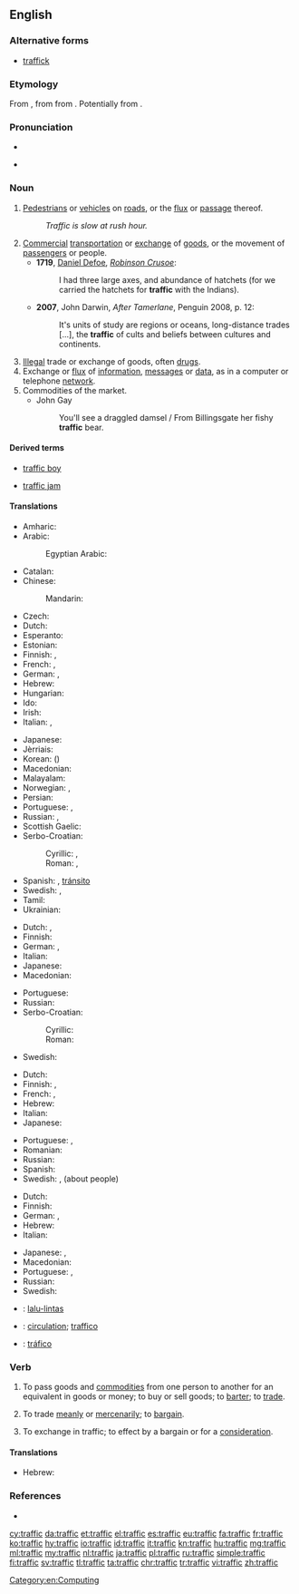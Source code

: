 ==English==
{{wikipedia}}

===Alternative forms===
* [[traffick]]

===Etymology===
From {{etyl|frm|en}} {{term|trafique||traffic|lang=frm}}, from {{etyl|it|en}} {{term|traffico||traffic|lang=it}} from {{etyl|it|en}} {{term|trafficare||to carry on trade|lang=it}}. Potentially from {{etyl|VL.|en}} {{m|la|*transfricare||to rub across}}.

===Pronunciation===
* {{audio|en-us-traffic.ogg|Audio (US)|lang=en}}

* {{rhymes|æfɪk|lang=en}}

===Noun===
{{en-noun|-}}

# [[pedestrian|Pedestrians]] or [[vehicle]]s on [[road]]s, or the [[flux]] or [[passage]] thereof.
#: ''Traffic is slow at rush hour.''
# [[commercial|Commercial]] [[transportation]] or [[exchange]] of [[goods]], or the movement of [[passenger]]s or people.
#* '''1719''', [[w:Daniel Defoe|Daniel Defoe]], ''[[w:Robinson Crusoe|Robinson Crusoe]]'':
#*: I had three large axes, and abundance of hatchets (for we carried the hatchets for '''traffic''' with the Indians).
#* '''2007''', John Darwin, ''After Tamerlane'', Penguin 2008, p. 12:
#*: It's units of study are regions or oceans, long-distance trades [...], the '''traffic''' of cults and beliefs between cultures and continents.
# [[illegal|Illegal]] trade or exchange of goods, often [[drug]]s.
# Exchange or [[flux]] of [[information]], [[message]]s or [[data]], as in a computer or telephone [[network]].
# Commodities of the market.
#* John Gay
#*: You'll see a draggled damsel / From Billingsgate her fishy '''traffic''' bear.

====Derived terms====
{{rel-top|Terms derived from ''traffic'' (noun)}}
* [[traffic boy]]
{{rel-mid}}
* [[traffic jam]]
{{rel-bottom}}

====Translations====
{{trans-top|pedestrians or vehicles on roads or on the air}}
* Amharic: {{t|am|ትራፊክ|tr=trafik|sc=Ethi}}
* Arabic: {{t|ar|مرور|m|tr=murūr}}
*: Egyptian Arabic: {{t|arz|مرور|m|tr=muruur|sc=Arab}}
* Catalan: {{t|ca|tràfic|m}}
* Chinese:
*: Mandarin: {{t+|cmn|交通|tr=jiāotōng|sc=Hani}}
* Czech: {{t+|cs|doprava|f}}
* Dutch: {{t+|nl|verkeer|n}}
* Esperanto: {{t|eo|trafiko}}
* Estonian: {{t|et|liiklus}}
* Finnish: {{t+|fi|liikenne}}, {{t|fi|lentoliikenne}}
* French: {{t+|fr|circulation|f}}, {{t+|fr|trafic|m}}
* German: {{t+|de|Verkehr|m}}, {{t|de|Personenverkehr|m}}
* Hebrew: {{t+|he|תְּנוּעָה|f|tr=t'nu'á}}
* Hungarian: {{t+|hu|forgalom}}
* Ido: {{t+|io|trafiko}}
* Irish: {{t|ga|trácht|m}}
* Italian: {{t+|it|traffico|m}}, {{t|it|viabilità|f}}
{{trans-mid}}
* Japanese: {{t+|ja|交通|tr=こうつう, kōtsū|sc=Jpan}}
* Jèrriais: {{t|roa-jer|trafi|m}}
* Korean: {{t+|ko|교통|sc=Kore}} ({{t+|ko|交通|sc=Kore}})
* Macedonian: {{t|mk|сообраќај|m|tr=soóbraḱaj}}
* Malayalam: {{t+|ml|ഗതാഗതം|tr=gathaagatham}}
* Norwegian: {{t+|no|trafikk|m}}, {{t|no|ferdsel}}
* Persian: {{t+|fa|ترافیک|tr=terâfik|sc=fa-Arab}}
* Portuguese: {{t+|pt|tráfego|m}}, {{t+|pt|trânsito|m}}
* Russian: {{t+|ru|движение|n|tr=dvižénije}}, {{qualifier|slang}} {{t+|ru|трафик|m|tr=tráfik}}
* Scottish Gaelic: {{t|gd|trafaig|f}}
* Serbo-Croatian:
*: Cyrillic: {{t|sh|саобраћај|m}}, {{t|sh|промет|m}}
*: Roman: {{t+|sh|saobraćaj|m}}, {{t+|sh|promet|m}}
* Spanish: {{t+|es|tráfico|m}}, [[tránsito]] {{g|m}} {{qualifier|Latin America}}
* Swedish: {{t+|sv|trafik|c}}, {{t+|sv|samfärdsel|c}}
* Tamil: {{t|ta|திரக்கு|tr=tirakku}}
* Ukrainian: {{t+|uk|рух|m|tr=rux|sc=Cyrl}}
{{trans-bottom}}

{{trans-top|commercial transportation or exchange of goods}}
* Dutch: {{t+|nl|handel|m}}, {{t+|nl|verkeer|n}}
* Finnish: {{t+|fi|kauppa}}
* German: {{t+|de|Verkehr|m}}, {{t|de|Warenverkehr|m}}
* Italian: {{t+|it|traffico|m}}
* Japanese: {{t+|ja|取引|tr=とりひき, torihiki|sc=Jpan}}
* Macedonian: {{t|mk|промет|m|tr=prómet}}
{{trans-mid}}
* Portuguese: {{t+|pt|tráfego|m}}
* Russian: {{t+|ru|торговля|f|tr=torgóvlja}}
* Serbo-Croatian:
*: Cyrillic: {{t|sh|промет|m}}
*: Roman: {{t+|sh|promet|m}}
* Swedish: {{t+|sv|handel|c}}
{{trans-bottom}}

{{trans-top|illegal trade or exchange of goods, often drugs}}
* Dutch: {{t|nl|zwarte handel|m}}
* Finnish: {{t|fi|mustapörssi}}, {{t|fi|mustapörssi}}
* French: {{t+|fr|traite|f}}, {{t+|fr|trafic|m}}
* Hebrew: {{t|he|סחר|m|tr=sákhar|sc=Hebr}}
* Italian: {{t+|it|tratta|f}}
* Japanese: {{t+|ja|取引|tr=とりひき, torihiki|sc=Jpan}}
{{trans-mid}}
* Portuguese: {{t+|pt|trata|f}}, {{t+|pt|tráfico|m}}
* Romanian: {{t+|ro|trata|f}}
* Russian: {{t+|ru|торговля|f|tr=torgóvlja}}
* Spanish: {{t+|es|trata|f}}
* Swedish: {{t|sv|illegal handel|c}}, {{t+|sv|trafficking|c}} (about people)
{{trans-bottom}}

{{trans-top|exchange or flux of information, messages or data}}
* Dutch: {{t+|nl|verkeer|n}}
* Finnish: {{t+|fi|tietoliikenne}}
* German: {{t+|de|Verkehr|m}}, {{t|de|Datenverkehr|m}}
* Hebrew: {{t|he|עומס|m|tr=ómes|sc=Hebr}}
* Italian: {{t+|it|traffico|m}}
{{trans-mid}}
* Japanese: {{t|ja|交信|tr=こうしん, kōshin|sc=Jpan}}, {{t+|ja|トラフィック|tr=torafikku|sc=Jpan}}
* Macedonian: {{t|mk|сообраќај|m|tr=soóbraḱaj}}
* Portuguese: {{t+|pt|tráfego|m}}, {{t+|pt|trânsito|m}}
* Russian: {{t+|ru|трафик|m|tr=tráfik}}
* Swedish: {{t+|sv|trafik|c}}
{{trans-bottom}}

{{checktrans-top}}
* {{ttbc|id}}: [[lalu-lintas]]
* {{ttbc|ia}}: [[circulation]]; [[traffico]]
* {{ttbc|es}}: [[tráfico]] {{g|m}}
{{trans-bottom}}

===Verb===
{{en-verb|traffick|ing}}

# {{context|intransitive|lang=en}} To pass goods and [[commodity|commodities]] from one person to another for an equivalent in goods or money; to buy or sell goods; to [[barter]]; to [[trade]].
# {{context|intransitive|lang=en}} To trade [[meanly]] or [[mercenarily]]; to [[bargain]].
# {{context|transitive|lang=en}} To exchange in traffic; to effect by a bargain or for a [[consideration]].

====Translations====
{{trans-top|To pass goods and commodities from one person to another for an equivalent in goods or money}}
* Hebrew: {{t|he|סחר|tr=sakhár|sc=Hebr}}
{{trans-mid}}
{{trans-bottom}}

{{trans-top|To trade meanly or mercenarily;}}
{{trans-mid}}
{{trans-bottom}}

{{trans-top|To exchange in traffic; to effect by a bargain or for a consideration}}
{{trans-mid}}
{{trans-bottom}}

===References===
* {{R:Webster 1913}}

[[Category:en:Computing]]

[[cy:traffic]]
[[da:traffic]]
[[et:traffic]]
[[el:traffic]]
[[es:traffic]]
[[eu:traffic]]
[[fa:traffic]]
[[fr:traffic]]
[[ko:traffic]]
[[hy:traffic]]
[[io:traffic]]
[[id:traffic]]
[[it:traffic]]
[[kn:traffic]]
[[hu:traffic]]
[[mg:traffic]]
[[ml:traffic]]
[[my:traffic]]
[[nl:traffic]]
[[ja:traffic]]
[[pl:traffic]]
[[ru:traffic]]
[[simple:traffic]]
[[fi:traffic]]
[[sv:traffic]]
[[tl:traffic]]
[[ta:traffic]]
[[chr:traffic]]
[[tr:traffic]]
[[vi:traffic]]
[[zh:traffic]]